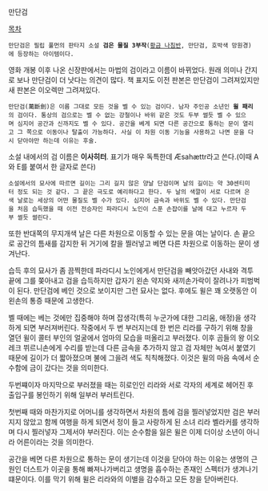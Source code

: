 만단검

[[목차]]

 만단검은 필립 풀먼의 판타지 소설 '''검은 물질 3부작'''([[황금 나침반]], 만단검, 호박색 망원경)에 등장하는 아이템이다.

영화 개봉 이후 나온 신장판에서는 마법의 검이라고 이름이 바뀌었다. 원래 의미나 간지로 보나 만단검이 더 낫다는 의견이 많다. 책 표지도 이전 판본은 만단검이 그려져있지만 새 판본은 이오렉만 그려져있다.


 만단검(萬斷劍)은 이름 그대로 모든 것을 벨 수 있는 검이다. 남자 주인공 소년인 '''윌 패리'''의 검이다. 통상의 검으로는 벨 수 없는 강철이나 바위 같은 것도 두부 썰듯 벨 수 있으며 심지어 공간과 신까지도 벨 수 있다. 공간을 베게 되면 다른 공간으로 통하는 문이 열리고 그 쪽으로 이동이나 탈출이 가능하다. 사실 이 차원 이동 기능을 사용하고 나면 문을 다시 닫아야만 하는데 이유는 후술.

소설 내에서의 검 이름은 '''이사히터'''. 표기가 매우 독특한데 Æsahættr라고 쓴다.(이때 A와 E를 붙여서 한 글자로 쓴다)

 소설에서의 묘사에 따르면 길이는 그리 길지 않은 양날 단검이며 날의 길이는 약 30센티미터 정도 되는 것 같다. 그 끝은 극도로 예리하다고 한다. 두 날의 색깔이 서로 다르며 은색 날로는 세상의 어떤 물질도 벨 수가 있다. 심지어 금속과 바위도 벨 수 있다. 만단검을 처음 습득했을 때 이전 전승자인 파라디시 노인이 스푼 손잡이를 날에 대고 누르자 두부 썰듯 썰린다.

또한 반대쪽의 무지개색 날은 다른 차원으로 이동할 수 있는 문을 여는 날이다. 손 끝으로 공간의 틈새를 감지한 뒤 거기에 칼을 찔러넣고 베면 다른 차원으로 이동하는 문이 생겨난다.

습득 후의 묘사가 좀 끔찍한데 파라디시 노인에게서 만단검을 빼앗아갔던 사내와 격투 끝에 그를 쫒아내고 검을 습득하지만 갑자기 왼손 약지와 새끼손가락이 잘려나가 피범벅이 된다. 만단검에 베인 것으로 보이지만 그런 묘사는 없다. 후에도 윌은 꽤 오랫동안 이 왼손의 통증 때문에 고생한다.

벨 때에는 베는 것에만 집중해야 하며 잡생각(특히 누군가에 대한 그리움, 애정)을 생각하게 되면 부러져버린다. 작중에서 두 번 부러지는데 한 번은 리라를 구하기 위해 창을 열던 윌이 콜터 부인의 얼굴에서 엄마의 모습을 떠올리고 부러졌다. 이후 곰들의 왕 이오레크 뷔르니손에게 수리를 받는데 다른 금속을 추가하지 않고 검 자체만 녹여서 붙였기 때문에 길이가 더 짧아졌으며 불에 그을려 색도 칙칙해졌다. 이것은 윌의 마음 속에서 순수함에 금이 갔다는 것을 의미한다.

두번쨰이자 마지막으로 부러졌을 때는 히로인인 리라와 서로 각자의 세계로 헤어진 후 출입구를 봉인하기 위해 일부러 부러트린다.

첫번째 때와 마찬가지로 어머니를 생각하면서 차원의 틈에 검을 찔러넣었지만 검은 부러지지 않았고 함께 여행을 하게 되면서 정이 들고 사랑하게 된 소녀 리라 벨라커를 생각하며 다시 찔러넣자 그제서야 부러진다. 이는 순수함을 잃은 윌은 이제 더이상 소년이 아니라 어른이라는 것을 의미한다.

공간을 베면 다른 차원으로 통하는 문이 생기는데 이것을 닫아야 하는 이유는 생명의 근원인 더스트가 이곳을 통해 빠져나가버리고 생명을 흡수하는 존재인 스펙터가 생겨나기 떄문이다. 이를 막기 위해 윌은 리라와의 이별을 감수하고 모든 창을 닫아버린다.
